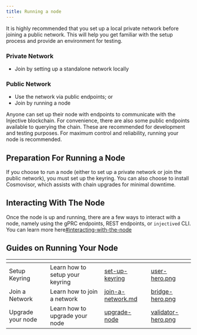 ```yaml
---
title: Running a node
---
```


It is highly recommended that you set up a local private network before joining a public network. This will help you get familiar with the setup process and provide an environment for testing.

### **Private Network**

* Join by setting up a standalone network locally

### **Public Network**

* Use the network via public endpoints; or
* Join by running a node

Anyone can set up their node with endpoints to communicate with the Injective blockchain. For convenience, there are also some public endpoints available to querying the chain. These are recommended for development and testing purposes. For maximum control and reliability, running your node is recommended.

## Preparation For Running a Node

If you choose to run a node (either to set up a private network or join the public network), you must set up the keyring. You can also choose to install Cosmovisor, which assists with chain upgrades for minimal downtime.

## Interacting With The Node

Once the node is up and running, there are a few ways to interact with a node, namely using the gPRC endpoints, REST endpoints, or `injectived` CLI. You can learn more here[#interacting-with-the-node](./#interacting-with-the-node "mention")

## Guides on Running Your Node

<table data-view="cards"><thead><tr><th></th><th></th><th data-hidden data-card-target data-type="content-ref"></th><th data-hidden data-card-cover data-type="files"></th></tr></thead><tbody><tr><td>Setup Keyring</td><td>Learn how to setup your keyring</td><td><a href="./set-up-keyring.md">set-up-keyring</a></td><td><a href="/img/user-hero.png">user-hero.png</a></td></tr><tr><td>Join a Network</td><td>Learn how to join a network</td><td><a href="./join-a-network">join-a-network.md</a></td><td><a href="/img/bridge-hero.png">bridge-hero.png</a></td></tr><tr><td>Upgrade your node</td><td>Learn how to upgrade your node</td><td><a href="./upgrade-node.md">upgrade-node</a></td><td><a href="/img/validator-hero.png">validator-hero.png</a></td></tr></tbody></table>
